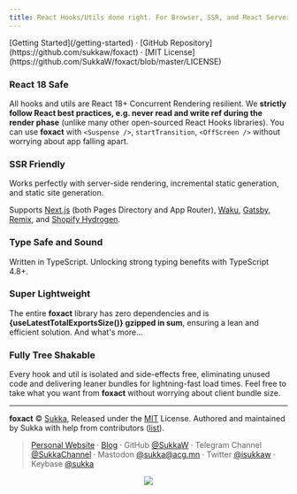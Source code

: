 ```yaml
---
title: React Hooks/Utils done right. For Browser, SSR, and React Server Components.
---
```



<HomePage />

<div className="mt-16 mb-20 text-center">
  [Getting Started](/getting-started) · [GitHub Repository](https://github.com/sukkaw/foxact) · [MIT License](https://github.com/SukkaW/foxact/blob/master/LICENSE)
</div>

### React 18 Safe

All hooks and utils are React 18+ Concurrent Rendering resilient. We **strictly follow React best practices, e.g. never read and write ref during the render phase** (unlike many other open-sourced React Hooks libraries). You can use **foxact** with `<Suspense />`, `startTransition`, `<OffScreen />` without worrying about app falling apart.

### SSR Friendly

Works perfectly with server-side rendering, incremental static generation, and static site generation.

Supports [Next.js](https://nextjs.org) (both Pages Directory and App Router), [Waku](https://github.com/dai-shi/waku), [Gatsby](https://www.gatsbyjs.com/), [Remix](https://remix.run/), and [Shopify Hydrogen](https://hydrogen.shopify.dev/).

### Type Safe and Sound

Written in TypeScript. Unlocking strong typing benefits with TypeScript 4.8+.

### Super Lightweight

The entire **foxact** library has zero dependencies and is **{useLatestTotalExportsSize()} gzipped in sum**, ensuring a lean and efficient solution. And what's more...

### Fully Tree Shakable

Every hook and util is isolated and side-effects free, eliminating unused code and delivering leaner bundles for lightning-fast load times. Feel free to take what you want from **foxact** without worrying about client bundle size.

----

**foxact** © [Sukka](https://github.com/SukkaW), Released under the [MIT](https://github.com/SukkaW/foxact/blob/master/LICENSE) License.
Authored and maintained by Sukka with help from contributors ([list](https://github.com/SukkaW/foxact/graphs/contributors)).

> [Personal Website](https://skk.moe) · [Blog](https://blog.skk.moe) · GitHub [@SukkaW](https://github.com/SukkaW) · Telegram Channel [@SukkaChannel](https://t.me/SukkaChannel) · Mastodon [@sukka@acg.mn](https://acg.mn/@sukka) · Twitter [@isukkaw](https://twitter.com/isukkaw) · Keybase [@sukka](https://keybase.io/sukka)

<p align="center">
  <a href="https://github.com/sponsors/SukkaW/">
    <img src="https://sponsor.cdn.skk.moe/sponsors.svg"/>
  </a>
</p>
